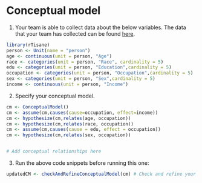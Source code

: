 # Conceptual model

1. Your team is able to collect data about the below variables. The data that your team has collected can be found [here](https://homes.cs.washington.edu/~emjun/summative_eval/income.csv).
```r
library(rTisane)
person <- Unit(name = "person")
age <- continuous(unit = person, "Age")
race <- categories(unit = person, "Race", cardinality = 5)
edu <- categories(unit = person, "Education",cardinality = 5)
occupation <- categories(unit = person, "Occupation",cardinality = 5)
sex <- categories(unit = person, "Sex",cardinality = 5)
income <- continuous(unit = person, "Income")
```

2. Specify your conceptual model. 
```r
cm <- ConceptualModel()
cm <- assume(cm,causes(cause=occupation, effect=income))
cm <- hypothesize(cm,relates(age, occupation))
cm <- hypothesize(cm,relates(race, occupation))
cm <- assume(cm,causes(cause = edu, effect = occupation))
cm <- hypothesize(cm,relates(sex, occupation))


# Add conceptual relationships here
```

3. Run the above code snippets before running this one:
```r
updatedCM <- checkAndRefineConceptualModel(cm) # Check and refine your conceptual model

```
